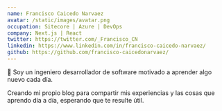 ```yaml
---
name: Francisco Caicedo Narvaez
avatar: /static/images/avatar.png
occupation: Sitecore | Azure | DevOps
company: Next.js | React
twitter: https://twitter.com/_Francisco_CN
linkedin: https://www.linkedin.com/in/francisco-caicedo-narvaez/
github: https://github.com/francisco-caicedonarvaez/
---
```


👋 Soy un ingeniero desarrollador de software motivado a aprender algo nuevo cada día. 

Creando mi propio blog para compartir mis experiencias y las cosas que aprendo día a día, esperando que te resulte útil.

 